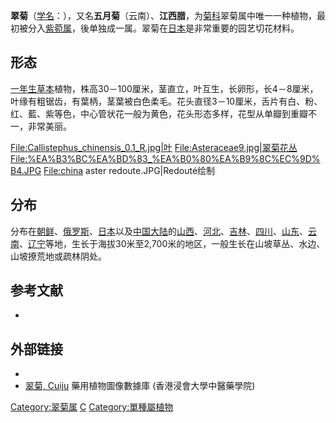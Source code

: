 {{Speciesbox
| status = 
| status_system = 
| image = Callistephus chinensis 1.3 R.jpg
| image_width = 300px
| display_parents = 3
| taxon = Callistephus chinensis
| parent_authority = [[亨利·卡西尼|Cass.]]
| authority = ([[L.|L.]]) [[克里斯琴·戈特弗里德·丹尼尔·尼斯·冯埃森贝克|Nees]]
| synonyms = ''Aster chinensis'' L.
}}

'''翠菊'''（[[学名|学名]]：{{lang|la|''Callistephus chinensis''}}），又名'''五月菊'''（云南）、'''江西腊'''，为[[菊科|菊科]]翠菊属中唯一一种植物，最初被分入[[紫菀属|紫菀属]]，後单独成一属。翠菊在[[日本|日本]]是非常重要的园艺切花材料。

== 形态 ==
[[一年生|一年生]][[草本|草本]]植物，株高30－100厘米，茎直立，叶互生，长卵形，长4－8厘米，叶缘有粗锯齿，有葉柄，茎葉被白色柔毛。花头直径3－10厘米，舌片有白、粉、红、藍、紫等色，中心管状花一般为黄色，花头形态多样，花型从单瓣到重瓣不一，非常美丽。
<gallery>
File:Callistephus_chinensis_0.1_R.jpg|叶
File:Asteraceae9.jpg|翠菊花丛
File:%EA%B3%BC%EA%BD%83_%EA%B0%80%EA%B9%8C%EC%9D%B4.JPG
File:china aster redoute.JPG|Redouté绘制
</gallery>

== 分布 ==
分布在[[朝鲜|朝鲜]]、[[俄罗斯|俄罗斯]]、[[日本|日本]]以及[[中国大陆|中国大陆]]的[[山西|山西]]、[[河北|河北]]、[[吉林|吉林]]、[[四川|四川]]、[[山东|山东]]、[[云南|云南]]、[[辽宁|辽宁]]等地，生长于海拔30米至2,700米的地区，一般生长在山坡草丛、水边、山坡撩荒地或疏林阴处。

== 参考文献 ==
<div class="references-small">
* {{cite web| url =http://www.bioinfo.cn/db05/KmzwSpecies.php?action=view&id=4457| title =翠菊| work =《中国高等植物数据库全库》| publisher =中国科学院微生物研究所| author =昆明植物研究所| accessdate =2009-02-25| deadurl =yes| archiveurl =https://web.archive.org/web/20160305085815/http://www.bioinfo.cn/db05/KmzwSpecies.php?action=view&id=4457| archivedate =2016-03-05}}
</div>

== 外部链接 ==
* {{CVH|Callistephus chinensis}}
* [http://libproject.hkbu.edu.hk/was40/detail?lang=ch&channelid=1288&searchword=herb_id=D00987 翠菊, Cuiju] 藥用植物圖像數據庫 (香港浸會大學中醫藥學院) {{zh-hant}}{{en}}

{{Commons|Callistephus chinensis}}
{{Wikispecies|Callistephus chinensis}}
{{Taxonbar|from=Q312441}}

[[Category:翠菊属|Category:翠菊属]]
[[Category:紫菀族|C]]
[[Category:單種屬植物|Category:單種屬植物]]


{{植物小作品}}